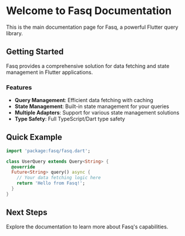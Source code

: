 # Welcome to Fasq Documentation

This is the main documentation page for Fasq, a powerful Flutter query library.

## Getting Started

Fasq provides a comprehensive solution for data fetching and state management in Flutter applications.

### Features

- **Query Management**: Efficient data fetching with caching
- **State Management**: Built-in state management for your queries
- **Multiple Adapters**: Support for various state management solutions
- **Type Safety**: Full TypeScript/Dart type safety

## Quick Example

```dart
import 'package:fasq/fasq.dart';

class UserQuery extends Query<String> {
  @override
  Future<String> query() async {
    // Your data fetching logic here
    return 'Hello from Fasq!';
  }
}
```

## Next Steps

Explore the documentation to learn more about Fasq's capabilities.
